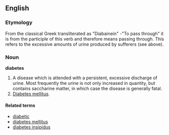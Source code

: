 ==English==

===Etymology===
From the classical Greek transliterated as "Diabainein" -"To pass through" it is from the participle of this verb and therefore means passing through. This refers to the excessive amounts of urine produced by sufferers (see above).

===Noun===
'''diabetes'''
#A disease which is attended with a persistent, excessive discharge of urine. Most frequently the urine is not only increased in quantity, but contains saccharine matter, in which case the disease is generally fatal.
#[[Diabetes mellitus]].

====Related terms====
*[[diabetic]]
*[[diabetes mellitus]]
*[[diabetes insipidus]]
